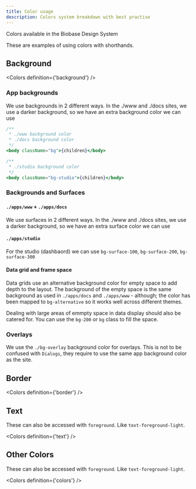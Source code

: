 ```yaml
---
title: Color usage
description: Colors system breakdown with best practise
---
```


Colors available in the Biobase Design System

These are examples of using colors with shorthands.

## Background

<Colors definition={'background'} />

### App backgrounds

We use backgrounds in 2 different ways. In the ./www and ./docs sites, we use a darker background, so we have an extra background color we can use

```jsx
/**
 * ./www background color
 * ./docs background color
 */
<body className="bg">{children}</body>

/**
 * ./studio background color
 */
<body className="bg-studio">{children}</body>
```

### Backgrounds and Surfaces

#### `./apps/www` + `./apps/docs`

We use surfaces in 2 different ways. In the ./www and ./docs sites, we use a darker background, so we have an extra surface color we can use

<CodeFragment name="color-usage-surface-www-and-docs" />

#### `./apps/studio`

For the studio (dashbaord) we can use `bg-surface-100`, `bg-surface-200`, `bg-surface-300`

<CodeFragment name="color-usage-surface-studio" />

#### Data grid and frame space

Data grids use an alternative background color for empty space to add depth to the layout.
The background of the empty space is the same background as used in `./apps/docs` and `./apps/www` - although; the color has been mapped to `bg-alternative` so it works well across different themes.

<CodeFragment name="color-usage-surface-studio-frame" />

Dealing with large areas of emmpty space in data display should also be catered for. You can use the `bg-200` or `bg` class to fill the space.

### Overlays

We use the `./bg-overlay` background color for overlays.
This is not to be confused with `Dialogs`, they require to use the same app background color as the site.

## Border

<Colors definition={'border'} />

## Text

These can also be accessed with `foreground`. Like `text-foreground-light`.

<Colors definition={'text'} />

## Other Colors

These can also be accessed with `foreground`. Like `text-foreground-light`.

<Colors definition={'colors'} />
```
